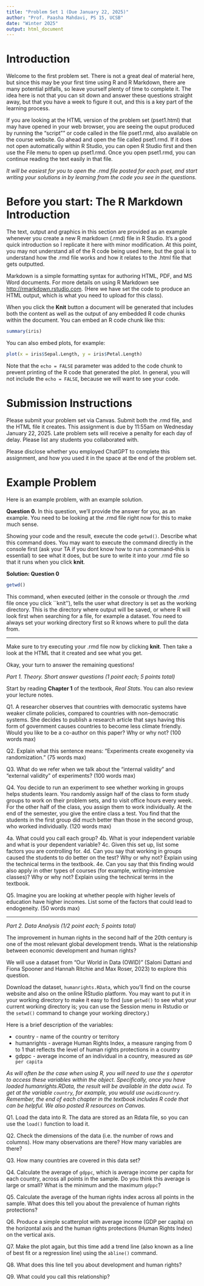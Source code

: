 ```yaml
---
title: "Problem Set 1 (Due January 22, 2025)"
author: "Prof. Paasha Mahdavi, PS 15, UCSB"
date: "Winter 2025"
output: html_document
---
```


# Introduction

Welcome to the first problem set. There is not a great deal of material here, but since this may be your first time using R and R Markdown, there are many potential pitfalls, so leave yourself plenty of time to complete it. The idea here is not that you can sit down and answer these questions straight away, but that you have a week to figure it out, and this is a key part of the learning process. 

If you are looking at the HTML version of the problem set (pset1.html) that may have opened in your web browser, you are seeing the ouput produced by running the "script"" or code called in the file pset1.rmd, also available on the course website. Go ahead and open the file called pset1.rmd. If it does not open automatically within R Studio, you can open R Studio first and then use the File menu to open up pset1.rmd. Once you open pset1.rmd, you can continue reading the text easily in that file.

*It will be easiest for you to open the .rmd file posted for each pset, and start writing your solutions in by learning from the code you see in the questions.*

# Before you start: The R Markdown Introduction

The text, output and graphics in this section are provided as an example whenever you create a new R markdown (.rmd) file in R Studio. It's a good quick introduction so I replicate it here with minor modification. At this point, you may not understand all of the R code being used here, but the goal is to understand how the .rmd file works and how it relates to the .html file that gets outputted. 

Markdown is a simple formatting syntax for authoring HTML, PDF, and MS Word documents. For more details on using R Markdown see <http://rmarkdown.rstudio.com>. (Here we have set the code to produce an HTML output, which is what you need to upload for this class).

When you click the **Knit** button a document will be generated that includes both the content as well as the output of any embedded R code chunks within the document. You can embed an R code chunk like this:

```r
summary(iris)
```

You can also embed plots, for example:

```r
plot(x = iris$Sepal.Length, y = iris$Petal.Length)
```

Note that the `echo = FALSE` parameter was added to the code chunk to prevent printing of the R code that generated the plot. In general, you will not include the `echo = FALSE`, because we will want to see your code. 

# Submission Instructions

Please submit your problem set via Canvas. Submit both the .rmd file, and the HTML file it creates. This assignment is due by 11:55am on Wednesday January 22, 2025. Late problem sets will receive a penalty for each day of delay. Please list any students you collaborated with. 

Please disclose whether you employed ChatGPT to complete this assignment, and how you used it in the space at tbe end of the problem set.



# Example Problem

Here is an example problem, with an example solution. 

**Question 0.** In this question, we'll provide the answer for you, as an example.  You need to be looking at the .rmd file right now for this to make much sense.

Showing your code and the result, execute the code `getwd()`. Describe what this command does. You may want to execute the command directly in the console first (ask your TA if you dont know how to run a command--this is essential) to see what it does, but be sure to write it into your .rmd file so that it runs when you click **knit**. 

**Solution: Question 0 **
```r
getwd()
```

This command, when executed (either in the console or through the .rmd file once you click ``knit''), tells the user what directory is set as the working directory. This is the directory where output will be saved, or where R will look first when searching for a file, for example a dataset. You need to always set your working directory first so R knows where to pull the data from.

***

Make sure to try executing your .rmd file now by clicking **knit**. Then take a look at the HTML that it created and see what you get.

Okay, your turn to answer the remaining questions! 

*Part 1. Theory. Short answer questions (1 point each; 5 points total)*

Start by reading **Chapter 1** of the textbook, *Real Stats*. You can also review your lecture notes.

Q1. A researcher observes that countries with democratic systems have weaker climate policies, compared to countries with non-democratic systems. She decides to publish a research article that says having this form of government causes countries to become less climate friendly. Would you like to be a co-author on this paper? Why or why not? (100 words max)

Q2. Explain what this sentence means: "Experiments create exogeneity via randomization." (75 words max)

Q3. What do we refer when we talk about the "internal validity" and "external validity" of experiments? (100 words max)

Q4. You decide to run an experiment to see whether working in groups helps students learn. You randomly assign half of the class to form study groups to work on their problem sets, and to visit office hours every week. For the other half of the class, you assign them to work individually. At the end of the semester, you give the entire class a test. You find that the students in the first group did much better than those in the second group, who worked individually. (120 words max)

4a. What could you call each group?
4b. What is your independent variable and what is your dependent variable?
4c. Given this set up, list some factors you are controlling for.
4d. Can you say that working in groups caused the students to do better on the test? Why or why not? Explain using the technical terms in the textbook.
4e. Can you say that this finding would also apply in other types of courses (for example, writing-intensive classes)? Why or why not? Explain using the technical terms in the textbook.

Q5. Imagine you are looking at whether people with higher levels of education have higher incomes. List some of the factors that could lead to endogeneity. (50 words max)

*****
*Part 2. Data Analysis (1/2 point each; 5 points total)*

The improvement in human rights in the second half of the 20th century is one of the most relevant global development trends. What is the relationship between economic development and human rights?

We will use a dataset from "Our World in Data (OWID)" (Saloni Dattani and Fiona Spooner and Hannah Ritchie and Max Roser, 2023) to explore this question.

Download the dataset, `humanrights.RData`, which you'll find on the course website and also on the online RStudio platform. You may want to put it in your working directory to make it easy to find (use `getwd()` to see what your current working directory is; you can use the Session menu in Rstudio or the `setwd()` command to change your working directory.)

Here is a brief description of the variables:

* country - name of the country or territory
* humanrights - average Human Rights Index, a measure ranging from 0 to 1 that reflects the level of human rights protections in a country
* gdppc - average income of an individual in a country, measured as `GDP per capita`

*As will often be the case when using R, you will need to use the `$` operator to access these variables within the object. Specifically, once you have loaded humanrights.RData, the result will be available in the data `owid`.  To get at the variable `country`, for example, you would use `owid$country`. Remember, the end of each chapter in the textbook includes R code that can be helpful. We also posted R resources on Canvas.*

Q1. Load the data into R. The data are stored as an Rdata file, so you can use the `load()` function to load it. 

Q2. Check the dimensions of the data (i.e. the number of rows and columns). How many observations are there? How many variables are there? 

Q3. How many countries are covered in this data set?

Q4. Calculate the average of `gdppc`, which is average income per capita for each country, across all points in the sample. Do you think this average is large or small? What is the minimum and the maximum `gdppc`?

Q5. Calculate the average of the human rights index across all points in the sample. What does this tell you about the prevalence of human rights protections?

Q6. Produce a simple scatterplot with average income (GDP per capita) on the horizontal axis and the human rights protections (Human Rights Index) on the vertical axis. 

Q7. Make the plot again, but this time add a trend line (also known as a line of best fit or a regression line) using the `abline()` command. 

Q8. What does this line tell you about development and human rights? 

Q9. What could you call this relationship?
